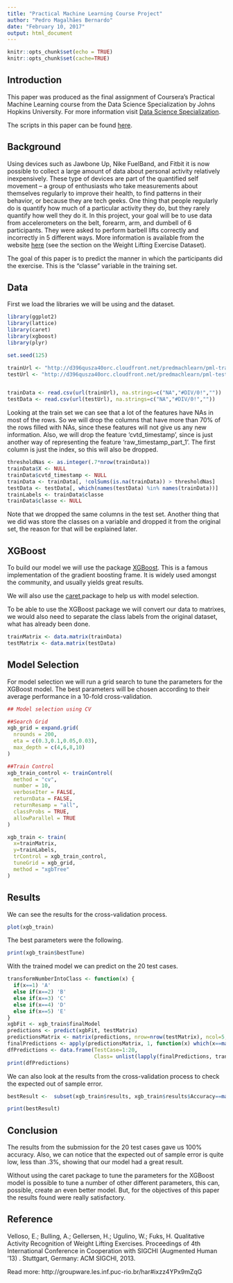 ```yaml
---
title: "Practical Machine Learning Course Project"
author: "Pedro Magalhães Bernardo"
date: "February 10, 2017"
output: html_document
---
```


```r
knitr::opts_chunk$set(echo = TRUE)
knitr::opts_chunk$set(cache=TRUE)

```

## Introduction

This paper was produced as the final assignment of Coursera's Practical
Machine Learning course from the Data Science Specialization by Johns Hopkins University. For more information visit <a href="https://www.coursera.org/specializations/jhu-data-science">Data Science Specialization</a>.

The scripts in this paper can be found <a href="https://github.com/pedromb/practicalmachinelearning">here</a>.

## Background

Using devices such as Jawbone Up, Nike FuelBand, and Fitbit it is now possible to collect a large amount of data about personal activity relatively inexpensively. These type of devices are part of the quantified self movement – a group of enthusiasts who take measurements about themselves regularly to improve their health, to find patterns in their behavior, or because they are tech geeks. One thing that people regularly do is quantify how much of a particular activity they do, but they rarely quantify how well they do it. In this project, your goal will be to use data from accelerometers on the belt, forearm, arm, and dumbell of 6 participants. They were asked to perform barbell lifts correctly and incorrectly in 5 different ways. More information is available from the website [here](http://groupware.les.inf.puc-rio.br/har) (see the section on the Weight Lifting Exercise Dataset). 

The goal of this paper is to predict the manner in which the participants did the exercise. This is the "classe" variable in the training set.

## Data

First we load the libraries we will be using and the dataset.

``` r
library(ggplot2)
library(lattice)
library(caret)
library(xgboost)
library(plyr)

set.seed(125)

trainUrl <- "http://d396qusza40orc.cloudfront.net/predmachlearn/pml-training.csv"
testUrl <- "http://d396qusza40orc.cloudfront.net/predmachlearn/pml-testing.csv"


trainData <- read.csv(url(trainUrl), na.strings=c("NA","#DIV/0!",""))
testData <- read.csv(url(testUrl), na.strings=c("NA","#DIV/0!",""))
```

Looking at the train set we can see that a lot of the features have NAs in most of the rows. So we will drop the columns that have more than 70% of the rows filled with NAs, since these features will not give us any new information. Also, we will drop the feature 'cvtd_timestamp', since is just another way of representing the feature 'raw_timestamp_part_1'. The first column is just the index, so this will also be dropped.

``` r
thresholdNas <- as.integer(.7*nrow(trainData))
trainData$X <- NULL
trainData$cvtd_timestamp <- NULL
trainData <- trainData[, !colSums(is.na(trainData)) > thresholdNas]
testData <- testData[, which(names(testData) %in% names(trainData))]
trainLabels <- trainData$classe
trainData$classe <- NULL
```

Note that we dropped the same columns in the test set. Another thing that we did was store the classes on a variable and dropped it from the original set, the reason for that will be explained later.

## XGBoost

To build our model we will use the package <a href="https://cran.r-project.org/web/packages/xgboost/xgboost.pdf">XGBoost</a>. This is a famous implementation of the gradient boosting frame. It is widely used amongst the community, and usually yields great results.

We will also use the <a href="https://cran.r-project.org/web/packages/caret/vignettes/caret.pdf"> caret </a> package to help us with model selection.

To be able to use the XGBoost package we will convert our data to matrixes, we would also need to separate the class labels from the original dataset, what has already been done.

``` r
trainMatrix <- data.matrix(trainData)
testMatrix <- data.matrix(testData)
```

## Model Selection

For model selection we will run a grid search to tune the parameters for the XGBoost model. The best parameters will be chosen according to their average performance in a 10-fold cross-validation.

``` r
## Model selection using CV

##Search Grid
xgb_grid = expand.grid(
  nrounds = 200,
  eta = c(0.3,0.1,0.05,0.03),  
  max_depth = c(4,6,8,10)
)

##Train Control
xgb_train_control <- trainControl(
  method = "cv",
  number = 10,
  verboseIter = FALSE,
  returnData = FALSE,
  returnResamp = "all",                                                      
  classProbs = TRUE,    
  allowParallel = TRUE
)

xgb_train <- train(
  x=trainMatrix,
  y=trainLabels,
  trControl = xgb_train_control,
  tuneGrid = xgb_grid,
  method = "xgbTree"
)
```

## Results

We can see the results for the cross-validation process.

``` r
plot(xgb_train)
```

The best parameters were the following.

```r
print(xgb_train$bestTune)
```

With the trained model we can predict on the 20 test cases.

```r
transformNumberIntoClass <- function(x) {
  if(x==1) 'A'
  else if(x==2) 'B'
  else if(x==3) 'C'
  else if(x==4) 'D'
  else if(x==5) 'E'
}
xgbFit <- xgb_train$finalModel
predictions <- predict(xgbFit, testMatrix)
predictionsMatrix <- matrix(predictions, nrow=nrow(testMatrix), ncol=5, byrow=T)
finalPredictions <- apply(predictionsMatrix, 1, function(x) which(x==max(x)))
dfPredictions <- data.frame(TestCase=1:20, 
                            Class= unlist(lapply(finalPredictions, transformNumberIntoClass)))
print(dfPredictions)
```

We can also look at the results from the cross-validation process to check the expected out of sample error.

```r
bestResult <-  subset(xgb_train$results, xgb_train$results$Accuracy==max(xgb_train$results$Accuracy))

print(bestResult)
```

## Conclusion

The results from the submission for the 20 test cases gave us 100% accuracy. Also, we can notice that the expected out of sample error is quite low, less than .3%, showing that our model had a great result.

Without using the caret package to tune the parameters for the XGBoost model is possible to tune a number of other different parameters, this can, possible, create an even better model. But, for the objectives of this paper the results found were really satisfactory.

## Reference

Velloso, E.; Bulling, A.; Gellersen, H.; Ugulino, W.; Fuks, H. Qualitative Activity Recognition of Weight Lifting Exercises. Proceedings of 4th International Conference in Cooperation with SIGCHI (Augmented Human '13) . Stuttgart, Germany: ACM SIGCHI, 2013.

Read more: http://groupware.les.inf.puc-rio.br/har#ixzz4YPx9mZqG
